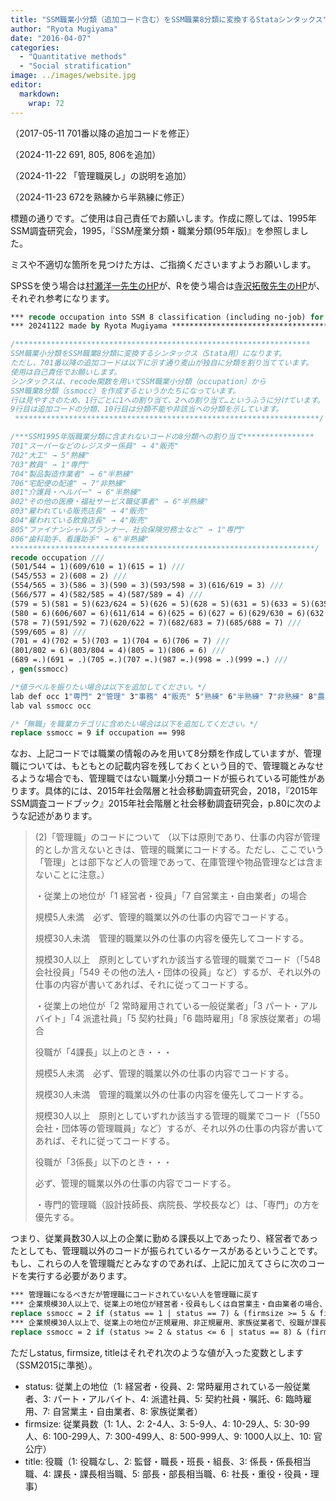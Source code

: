 ```yaml
---
title: "SSM職業小分類（追加コード含む）をSSM職業8分類に変換するStataシンタックス"
author: "Ryota Mugiyama"
date: "2016-04-07"
categories: 
  - "Quantitative methods"
  - "Social stratification"
image: ../images/website.jpg
editor: 
  markdown: 
    wrap: 72
---
```


（2017-05-11 701番以降の追加コードを修正） 

（2024-11-22 691, 805, 806を追加）

（2024-11-22 「管理職戻し」の説明を追加）

（2024-11-23 672を熟練から半熟練に修正）

標題の通りです。ご使用は自己責任でお願いします。作成に際しては、1995年SSM調査研究会，1995，『SSM産業分類・職業分類(95年版)』を参照しました。

ミスや不適切な箇所を見つけた方は、ご指摘くださいますようお願いします。

SPSSを使う場合は[村瀬洋一先生のHP](https://www2.rikkyo.ac.jp/web/murase/ssm/job.html)が、Rを使う場合は[寺沢拓敬先生のHP](https://terasawat.hatenablog.jp/entry/20090607/1244363041)が、それぞれ参考になります。

``` stata
*** recode occupation into SSM 8 classification (including no-job) for stata **
*** 20241122 made by Ryota Mugiyama *******************************************

/******************************************************************
SSM職業小分類をSSM職業8分類に変換するシンタックス（Stata用）になります。
ただし、701番以降の追加コードは以下に示す通り麦山が独自に分類を割り当てています。
使用は自己責任でお願いします。
シンタックスは、recode関数を用いてSSM職業小分類（occupation）から
SSM職業8分類（ssmocc）を作成するというかたちになっています。
行は見やすさのため、1行ごとに1への割り当て、2への割り当て…というふうに分けています。
9行目は追加コードの分類、10行目は分類不能や非該当への分類を示しています。
 ********************************************************************/

/***SSM1995年版職業分類に含まれないコードの8分類への割り当て****************
701"スーパーなどのレジスター係員" → 4"販売"
702"大工" → 5"熟練"
703"教員" → 1"専門"
704"製品製造作業者" → 6"半熟練"
706"宅配便の配達" → 7"非熟練"
801"介護員・ヘルパー" → 6"半熟練"
802"その他の医療・福祉サービス職従事者" → 6"半熟練"
803"雇われている販売店長" → 4"販売"
804"雇われている飲食店長" → 4"販売"
805"ファイナンシャルプランナー、社会保険労務士など" → 1"専門"
806"歯科助手、看護助手" → 6"半熟練"
********************************************************************/
recode occupation ///
(501/544 = 1)(609/610 = 1)(615 = 1) ///
(545/553 = 2)(608 = 2) ///
(554/565 = 3)(586 = 3)(590 = 3)(593/598 = 3)(616/619 = 3) ///
(566/577 = 4)(582/585 = 4)(587/589 = 4) ///
(579 = 5)(581 = 5)(623/624 = 5)(626 = 5)(628 = 5)(631 = 5)(633 = 5)(635/644 = 5)(647 = 5)(651 = 5)(654/656 = 5)(658 = 5)(660/666= 5)(668 = 5)(670/671 = 5)(673/675 = 5)(677/681 = 5)(684 = 5) ///
(580 = 6)(606/607 = 6)(611/614 = 6)(625 = 6)(627 = 6)(629/630 = 6)(632 = 6)(634 = 6)(645/646 = 6)(648/650 = 6)(652/653 = 6)(657 = 6)(659 = 6)(667 = 6)(669 = 6)(672 = 6)(676 = 6) ///
(578 = 7)(591/592 = 7)(620/622 = 7)(682/683 = 7)(685/688 = 7) ///
(599/605 = 8) ///
(701 = 4)(702 = 5)(703 = 1)(704 = 6)(706 = 7) ///
(801/802 = 6)(803/804 = 4)(805 = 1)(806 = 6) ///
(689 =.)(691 = .)(705 =.)(707 =.)(987 =.)(998 = .)(999 =.) ///
, gen(ssmocc)

/*値ラベルを振りたい場合は以下を追加してください。*/
lab def occ 1"専門" 2"管理" 3"事務" 4"販売" 5"熟練" 6"半熟練" 7"非熟練" 8"農林"
lab val ssmocc occ

/*「無職」を職業カテゴリに含めたい場合は以下を追加してください。*/
replace ssmocc = 9 if occupation == 998
```

なお、上記コードでは職業の情報のみを用いて8分類を作成していますが、管理職については、もともとの記載内容を残しておくという目的で、管理職とみなせるような場合でも、管理職ではない職業小分類コードが振られている可能性があります。具体的には、2015年社会階層と社会移動調査研究会，2018，『2015年SSM調査コードブック』2015年社会階層と社会移動調査研究会，p.80に次のような記述があります。

> (2)「管理職」のコードについて
> （以下は原則であり、仕事の内容が管理的としか言えないときは、管理的職業にコードする。ただし、ここでいう「管理」とは部下など人の管理であって、在庫管理や物品管理などは含まないことに注意。）
>
> ・従業上の地位が「1 経営者・役員」「7 自営業主・自由業者」の場合
>
> 規模5人未満　必ず、管理的職業以外の仕事の内容でコードする。
>
> 規模30人未満　管理的職業以外の仕事の内容を優先してコードする。
>
> 規模30人以上　原則としていずれか該当する管理的職業でコード（「548
> 会社役員」「549
> その他の法人・団体の役員」など）するが、それ以外の仕事の内容が書いてあれば、それに従ってコードする。
>
> ・従業上の地位が「2 常時雇用されている一般従業者」「3 パート・アルバイト」「4 派遣社員」「5 契約社員」「6 臨時雇用」「8 家族従業者」の場合
>
> 役職が「4課長」以上のとき・・・
>
> 規模5人未満　必ず、管理的職業以外の仕事の内容でコードする。
>
> 規模30人未満　管理的職業以外の仕事の内容を優先してコードする。
>
> 規模30人以上　原則としていずれか該当する管理的職業でコード（「550
> 会社・団体等の管理職員」など）するが、それ以外の仕事の内容が書いてあれば、それに従ってコードする。
>
> 役職が「3係長」以下のとき・・・
>
> 必ず、管理的職業以外の仕事の内容でコードする。
>
> ・専門的管理職（設計技師長、病院長、学校長など）は、「専門」の方を優先する。

つまり、従業員数30人以上の企業に勤める課長以上であったり、経営者であったとしても、管理職以外のコードが振られているケースがあるということです。もし、これらの人を管理職だとみなすのであれば、上記に加えてさらに次のコードを実行する必要があります。

``` stata
*** 管理職になるべきだが管理職にコードされていない人を管理職に戻す
*** 企業規模30人以上で、従業上の地位が経営者・役員もしくは自営業主・自由業者の場合、管理職とする。ただし専門職はそのようにしない
replace ssmocc = 2 if (status == 1 | status == 7) & (firmsize >= 5 & firmsize <= 10) & ssmocc != 1	
*** 企業規模30人以上で、従業上の地位が正規雇用、非正規雇用、家族従業者で、役職が課長以上の場合、管理職とする。ただし専門職はそのようにしない
replace ssmocc = 2 if (status >= 2 & status <= 6 | status == 8) & (firmsize >= 5 & firmsize <= 10) & (title >= 4 & title <= 6) & ssmocc != 1
```

ただしstatus, firmsize, titleはそれぞれ次のような値が入った変数とします（SSM2015に準拠）。

- status: 従業上の地位（1: 経営者・役員、2: 常時雇用されている一般従業者、3: パート・アルバイト、4: 派遣社員、5: 契約社員・嘱託、6: 臨時雇用、7: 自営業主・自由業者、8: 家族従業者）
- firmsize: 従業員数（1: 1人、2: 2-4人、3: 5-9人、4: 10-29人、5: 30-99人、6: 100-299人、7: 300-499人、8: 500-999人、9: 1000人以上、10: 官公庁）
- title: 役職（1: 役職なし、2: 監督・職長・班長・組長、3: 係長・係長相当職、4: 課長・課長相当職、5: 部長・部長相当職、6: 社長・重役・役員・理事）
